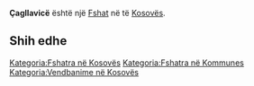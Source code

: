 {{Fshat në Kosovës
 | Emri                = Çagllavicë
| sqi_N_name = Çagllavicë
| sqi_N_FULL_NAME_RO = Çagllavicë
| sqi_N_FULL_NAME_ND_RO = Cagllavice
| sqi_N_SORT_NAME_RG = CAGLLAVICE
| sqi_N_FULL_NAME_RG = Çagllavicë
| sqi_N_FULL_NAME_ND_RG = Cagllavice
| sqi_V_name = Qakllavicë
| sqi_V_FULL_NAME_RO = Qakllavicë
| sqi_V_FULL_NAME_ND_RO = Qakllavice
| sqi_V_SORT_NAME_RG = QAKLLAVICE
| sqi_V_FULL_NAME_RG = Qakllavicë
| sqi_V_FULL_NAME_ND_RG = Qakllavice
| srp_N_name = Čaglavica
| srp_N_FULL_NAME_RO = Čaglavica
| srp_N_FULL_NAME_ND_RO = Caglavica
| srp_N_SORT_NAME_RG = CAGLAVICA
| srp_N_FULL_NAME_RG = Čaglavica
| srp_N_FULL_NAME_ND_RG = Caglavica
| srp_NS_name = Чаглавица
| srp_NS_FULL_NAME_RO = Чаглавица
| srp_NS_FULL_NAME_ND_RO = Чаглавица
| srp_NS_SORT_NAME_RG = ЧАГЛАВИЦА
| srp_NS_FULL_NAME_RG = Чаглавица
| srp_NS_FULL_NAME_ND_RG = Чаглавица
| srp_V_name = Čaglovica
| srp_V_FULL_NAME_RO = Čaglovica
| srp_V_FULL_NAME_ND_RO = Caglovica
| srp_V_SORT_NAME_RG = CAGLOVICA
| srp_V_FULL_NAME_RG = Čaglovica
| srp_V_FULL_NAME_ND_RG = Caglovica

 | Emri (Rasa dhanore) = 
 | Figura              = 
 | Shteti              = Kosovo
 | Komuna              = 
 | Kodi postar         = 
 | Sipërfaqja          = 

 | Popullsia           = 

 | Regj. i popullsisë  = 
 | Dend. e popullsisë  = 
 | Faqja zyrtare       = 
 <!--- Koordinatat ----> 
 | Gjerësia            = 42.62
 | Gjatësia            = 21.146944
 | Lartësia            = 
}}
'''Çagllavicë''' është një [[Fshat]] në [[]] të [[Kosovës]].

<!-- == Gjeografia == -->
<!-- == Historia == -->
<!-- == Demografia == -->
== Shih edhe ==
{{Komuna }}
{{Kosovo-Administrata-Cung}}

[[Kategoria:Fshatra në Kosovës]]
[[Kategoria:Fshatra në Kommunes ]]
[[Kategoria:Vendbanime në Kosovës]]